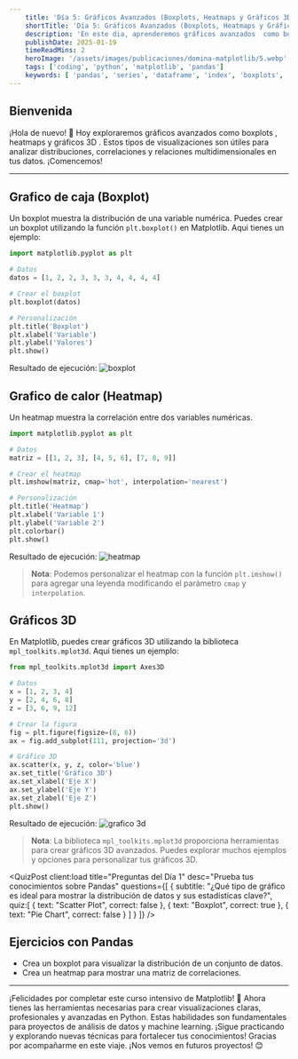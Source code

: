```yaml
---
    title: 'Día 5: Gráficos Avanzados (Boxplots, Heatmaps y Gráficos 3D)'
    shortTitle: 'Día 5: Gráficos Avanzados (Boxplots, Heatmaps y Gráficos 3D)'
    description: 'En este dia, aprenderemos gráficos avanzados  como boxplots , heatmaps y gráficos 3D , herramientas esenciales para explorar relaciones complejas y visualizar distribuciones de datos. ¡Vamos allá!'
    publishDate: 2025-01-19
    timeReadMins: 2
    heroImage: '/assets/images/publicaciones/domina-matplotlib/5.webp'
    tags: ['coding', 'python', 'matplotlib', 'pandas']
    keywords: [ 'pandas', 'series', 'dataframe', 'index', 'boxplots', 'heatmaps', 'gráficos 3D' ]
---
```



## Bienvenida

¡Hola de nuevo! 🌟 Hoy exploraremos gráficos avanzados  como boxplots , heatmaps  y gráficos 3D . Estos tipos de visualizaciones son útiles para analizar distribuciones, correlaciones y relaciones multidimensionales en tus datos. ¡Comencemos!

<hr/>

## Grafico de caja (Boxplot)

Un boxplot muestra la distribución de una variable numérica. Puedes crear un boxplot utilizando la función `plt.boxplot()` en Matplotlib. Aqui tienes un ejemplo:

```python
import matplotlib.pyplot as plt

# Datos
datos = [1, 2, 2, 3, 3, 3, 4, 4, 4, 4]

# Crear el boxplot
plt.boxplot(datos)

# Personalización
plt.title('Boxplot')
plt.xlabel('Variable')
plt.ylabel('Valores')
plt.show()
```

Resultado de ejecución:
![boxplot](/assets/images/publicaciones/recursos/domina-matplotlib/11.png)

## Grafico de calor (Heatmap)

Un heatmap muestra la correlación entre dos variables numéricas.

```python
import matplotlib.pyplot as plt

# Datos
matriz = [[1, 2, 3], [4, 5, 6], [7, 8, 9]]

# Crear el heatmap
plt.imshow(matriz, cmap='hot', interpolation='nearest')

# Personalización
plt.title('Heatmap')
plt.xlabel('Variable 1')
plt.ylabel('Variable 2')
plt.colorbar()
plt.show()
```

Resultado de ejecución:
![heatmap](/assets/images/publicaciones/recursos/domina-matplotlib/12.png)

> **Nota**: Podemos personalizar el heatmap con la función `plt.imshow()` para agregar una leyenda modificando el parámetro `cmap` y `interpolation`.

## Gráficos 3D

En Matplotlib, puedes crear gráficos 3D utilizando la biblioteca `mpl_toolkits.mplot3d`. Aqui tienes un ejemplo:

```python
from mpl_toolkits.mplot3d import Axes3D

# Datos
x = [1, 2, 3, 4]
y = [2, 4, 6, 8]
z = [3, 6, 9, 12]

# Crear la figura
fig = plt.figure(figsize=(8, 6))
ax = fig.add_subplot(111, projection='3d')

# Gráfico 3D
ax.scatter(x, y, z, color='blue')
ax.set_title('Gráfico 3D')
ax.set_xlabel('Eje X')
ax.set_ylabel('Eje Y')
ax.set_zlabel('Eje Z')
plt.show()
```

Resultado de ejecución:
![grafico 3d](/assets/images/publicaciones/recursos/domina-matplotlib/13.png)

> **Nota**: La biblioteca `mpl_toolkits.mplot3d` proporciona herramientas para crear gráficos 3D avanzados. Puedes explorar muchos ejemplos y opciones para personalizar tus gráficos 3D.

<QuizPost 
    client:load
    title="Preguntas del Día 1"
    desc="Prueba tus conocimientos sobre Pandas"
    questions={[
        {
            subtitle: "¿Qué tipo de gráfico es ideal para mostrar la distribución de datos y sus estadísticas clave?",
            quiz:[
                {
                    text: "Scatter Plot",
                    correct: false
                },
                {
                    text: "Boxplot",
                    correct: true
                },
                {
                    text: "Pie Chart",
                    correct: false
                }
            ]
            }
    ]} 
/> 


## Ejercicios con Pandas

- Crea un boxplot para visualizar la distribución de un conjunto de datos.
- Crea un heatmap para mostrar una matriz de correlaciones.
     
<hr/>

¡Felicidades por completar este curso intensivo de Matplotlib! 🎊 Ahora tienes las herramientas necesarias para crear visualizaciones claras, profesionales y avanzadas en Python. Estas habilidades son fundamentales para proyectos de análisis de datos y machine learning. ¡Sigue practicando y explorando nuevas técnicas para fortalecer tus conocimientos! Gracias por acompañarme en este viaje. ¡Nos vemos en futuros proyectos! 😊